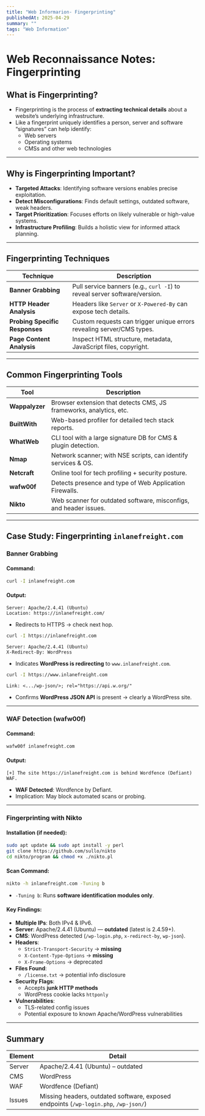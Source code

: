 ```yaml
---
title: "Web Informarion- Fingerprinting"
publishedAt: 2025-04-29
summary: ""
tags: "Web Information"
---
```



#  Web Reconnaissance Notes: Fingerprinting

##  What is Fingerprinting?
- Fingerprinting is the process of **extracting technical details** about a website’s underlying infrastructure.
- Like a fingerprint uniquely identifies a person, server and software “signatures” can help identify:
  - Web servers
  - Operating systems
  - CMSs and other web technologies

---

##  Why is Fingerprinting Important?
- **Targeted Attacks**: Identifying software versions enables precise exploitation.
- **Detect Misconfigurations**: Finds default settings, outdated software, weak headers.
- **Target Prioritization**: Focuses efforts on likely vulnerable or high-value systems.
- **Infrastructure Profiling**: Builds a holistic view for informed attack planning.

---

##  Fingerprinting Techniques

| Technique | Description |
|----------|-------------|
| **Banner Grabbing** | Pull service banners (e.g., `curl -I`) to reveal server software/version. |
| **HTTP Header Analysis** | Headers like `Server` or `X-Powered-By` can expose tech details. |
| **Probing Specific Responses** | Custom requests can trigger unique errors revealing server/CMS types. |
| **Page Content Analysis** | Inspect HTML structure, metadata, JavaScript files, copyright. |

---

##  Common Fingerprinting Tools

| Tool | Description |
|------|-------------|
| **Wappalyzer** | Browser extension that detects CMS, JS frameworks, analytics, etc. |
| **BuiltWith** | Web-based profiler for detailed tech stack reports. |
| **WhatWeb** | CLI tool with a large signature DB for CMS & plugin detection. |
| **Nmap** | Network scanner; with NSE scripts, can identify services & OS. |
| **Netcraft** | Online tool for tech profiling + security posture. |
| **wafw00f** | Detects presence and type of Web Application Firewalls. |
| **Nikto** | Web scanner for outdated software, misconfigs, and header issues. |

---

## Case Study: Fingerprinting `inlanefreight.com`

### Banner Grabbing

#### Command:
```bash
curl -I inlanefreight.com
```

#### Output:
```http
Server: Apache/2.4.41 (Ubuntu)
Location: https://inlanefreight.com/
```

- Redirects to HTTPS → check next hop.

```bash
curl -I https://inlanefreight.com
```
```http
Server: Apache/2.4.41 (Ubuntu)
X-Redirect-By: WordPress
```

- Indicates **WordPress is redirecting** to `www.inlanefreight.com`.

```bash
curl -I https://www.inlanefreight.com
```
```http
Link: <.../wp-json/>; rel="https://api.w.org/"
```

- Confirms **WordPress JSON API** is present → clearly a WordPress site.

---

###  WAF Detection (wafw00f)

#### Command:
```bash
wafw00f inlanefreight.com
```

#### Output:
```
[+] The site https://inlanefreight.com is behind Wordfence (Defiant) WAF.
```

- **WAF Detected**: Wordfence by Defiant.
- Implication: May block automated scans or probing.

---

###  Fingerprinting with Nikto

#### Installation (if needed):
```bash
sudo apt update && sudo apt install -y perl
git clone https://github.com/sullo/nikto
cd nikto/program && chmod +x ./nikto.pl
```

#### Scan Command:
```bash
nikto -h inlanefreight.com -Tuning b
```
- `-Tuning b`: Runs **software identification modules only**.

#### Key Findings:
- **Multiple IPs**: Both IPv4 & IPv6.
- **Server**: Apache/2.4.41 (Ubuntu) — **outdated** (latest is 2.4.59+).
- **CMS**: WordPress detected (`/wp-login.php`, `x-redirect-by`, `wp-json`).
- **Headers**:
  - `Strict-Transport-Security` → **missing**
  - `X-Content-Type-Options` → **missing**
  - `X-Frame-Options` → deprecated
- **Files Found**:
  - `/license.txt` → potential info disclosure
- **Security Flags**:
  - Accepts **junk HTTP methods**
  - WordPress cookie lacks `httponly`
- **Vulnerabilities**:
  - TLS-related config issues
  - Potential exposure to known Apache/WordPress vulnerabilities

---

##  Summary

| Element | Detail |
|--------|--------|
| Server | Apache/2.4.41 (Ubuntu) – outdated |
| CMS | WordPress |
| WAF | Wordfence (Defiant) |
| Issues | Missing headers, outdated software, exposed endpoints (`/wp-login.php`, `/wp-json/`) |

